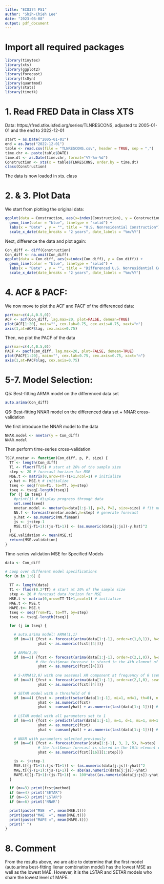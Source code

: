 ```yaml
---
title: "ECO374 PS1"
author: "Shih-Chieh Lee"
date: "2023-03-08"
output: pdf_document
---
```


# Import all required packages

```r
library(tinytex)
library(xts)
library(ggplot2)
library(forecast)
library(tsDyn)
library(quantmod)
library(stats)
library(timetk)
```

# 1. Read FRED Data in Class XTS

Data: https://fred.stlouisfed.org/series/TLNRESCONS, adjusted to 2005-01-01 and the end to 2022-12-01
```r
start = as.Date("2005-01-01")  
end = as.Date("2022-12-01")
table <- read.csv(file = "TLNRESCONS.csv", header = TRUE, sep = ",")
time.chr <- paste(table$DATE)
time.dt <- as.Date(time.chr, format="%Y-%m-%d")
Construction <- xts(x = table$TLNRESCONS, order.by = time.dt)
class(Construction)
```
The data is now loaded in xts. class


# 2. & 3. Plot Data

We start from plotting the original data:
```r
ggplot(data = Construction, aes(x=index(Construction), y = Construction)) +
  geom_line(color = "blue", linetype = "solid") +
  labs(x = "Date" , y = "", title = "U.S. Nonresidential Construction") +
  scale_x_date(date_breaks = "2 years", date_labels = "%m/%Y")
```

Next, difference the data and plot again:
```r
Con_diff <- diff(Construction)
Con_diff <- na.omit(Con_diff)
ggplot(data = Con_diff, aes(x=index(Con_diff), y = Con_diff)) +
  geom_line(color = "blue", linetype = "solid") + 
  labs(x = "Date" , y = "", title = "Differenced U.S. Nonresidential Construction") +
  scale_x_date(date_breaks = "2 years", date_labels = "%m/%Y")
```

\newpage
# 4. ACF & PACF:

We now move to plot the ACF and PACF of the differenced data:
```r
par(mar=c(4,4,0.5,0))
ACF <- acf(Con_diff, lag.max=20, plot=FALSE, demean=TRUE)
plot(ACF[1:20], main="", cex.lab=0.75, cex.axis=0.75, xaxt="n")
axis(1,at=ACF$lag, cex.axis=0.75)
```

Then, we plot the PACF of the data
```r
par(mar=c(4,4,0.5,0))
PACF <- pacf(Con_diff, lag.max=20, plot=FALSE, demean=TRUE)
plot(PACF[1:20], main="", cex.lab=0.75, cex.axis=0.75, xaxt="n")
axis(1,at=PACF$lag, cex.axis=0.75)
```
\newpage

# 5-7. Model Selection:

Q5: Best-fitting ARMA model on the differenced data set
```r
auto.arima(Con_diff)
```

Q6: Best-fitting NNAR model on the differenced data set + NNAR cross-validation

We first introduce the NNAR model to the data
```r
NNAR.model <- nnetar(y = Con_diff)
NNAR.model
```

Then perform time-series cross-validation
```r
TSCV_nnetar <- function(Con_diff, p, P, size) {
  TT <- length(Con_diff)
  T1 <- floor(TT/5) # start at 20% of the sample size
  step <- 20 # forecast horizon for MSE
  MSE.t <- matrix(0,nrow=TT-T1+1,ncol=1) # initialize
  y.hat <- MSE.t # initialize
  tseq <- seq(from=T1, to=TT, by=step)
  tseq <- tseq[-length(tseq)]
  for (j in tseq) {
    #print(j) # display progress through data
    set.seed(seed)
    nnetar.model <- nnetar(y=data[1:j-1], p=3, P=2, size=size) # fit nnetar model on the training set
    NN.f <- forecast(nnetar.model,h=step) # generate forecast
    y.hat <- as.numeric(NN.f$mean)
    js <- j+step-1
    MSE.t[(j-T1+1):(js-T1+1)] <- (as.numeric(data[j:js])-y.hat)^2
  }
  MSE.validation <- mean(MSE.t)
  return(MSE.validation)
}
```

Time-series validation MSE for Specified Models
```r
data <- Con_diff

# Loop over different model specifications
for (m in 1:6) {
  
  TT <- length(data)
  T1 <- floor(0.2*TT) # start at 20% of the sample size
  step <- 20 # forecast data horizon for MSE
  MSE.t <- matrix(0,nrow=TT-T1+1,ncol=1) # initialize
  MAE.t <- MSE.t
  MAPE.t<- MSE.t
  tseq <- seq(from=T1, to=TT, by=step)
  tseq <- tseq[-length(tseq)]

  for (j in tseq) {

    # auto.arima model: ARMA(1,1)
    if (m==1) {fcst <- forecast(arima(data[1:j-1], order=c(1,0,1)), h=step)
               yhat <- as.numeric(fcst[[4]])}    
    
    # ARMA(2,0)
    if (m==2) {fcst <- forecast(arima(data[1:j-1], order=c(2,1,0)), h=step)
              # the fcst$mean forecast is stored in the 4th element of the list fcst
               yhat <- as.numeric(fcst[[4]])}
    
    # S-ARMA(2,0) with one seasonal AR component at frequency of 6 (semi-annunal)
    if (m==3) {fcst <- forecast(arima(data[1:j-1], order=c(2,1,0), seasonal = list(order = c(1,0,0), period = 6)), h=step)
               yhat <- as.numeric(fcst[[4]])}

    # SETAR model with a threshold of 0
    if (m==4) {fcst <- predict(setar(data[1:j-1], mL=1, mH=1, th=0), n.ahead=step)
               yhat <- as.numeric(fcst)
               yhat <- cumsum(yhat) + as.numeric(last(data[1:j-1]))} # cumulate forecast differences
               
    # LSTAR model with all parameters set to 1
    if (m==5) {fcst <- predict(lstar(data[1:j-1], m=1, d=1, mL=1, mH=1, gamma=1, th=1, trace=FALSE), n.ahead=step)
               yhat <- as.numeric(fcst)
               yhat <- cumsum(yhat) + as.numeric(last(data[1:j-1]))} # cumulate forecast differences    
    
    # NNAR with parameters selected previously
    if (m==6) {fcst <- forecast(nnetar(data[1:j-1], 3, 2, 5), h=step)
               # the fcst$mean forecast is stored in the 16th element of the list fcst
               yhat <- as.numeric(fcst[[16]][1:step])}

    js <- j+step-1
    MSE.t[(j-T1+1):(js-T1+1)] <- (as.numeric(data[j:js])-yhat)^2
    MAE.t[(j-T1+1):(js-T1+1)] <- abs(as.numeric(data[j:js])-yhat)
    MAPE.t[(j-T1+1):(js-T1+1)] <- 100*abs((as.numeric(data[j:js])-yhat)/yhat)
  }

  if (m<=3) print(fcst$method)
  if (m==4) print("SETAR")
  if (m==5) print("LSTAR")  
  if (m==6) print("NNAR")  

  print(paste("MSE  =", mean(MSE.t)))
  print(paste("MAE  =", mean(MAE.t)))
  print(paste("MAPE =", mean(MAPE.t)))
  print(" ")
}
```

# 8. Comment

From the results above, we are able to determine that the first model (auto.arima best-fitting lienar combination model) has the lowest MSE as well as the lowest MAE. However, it is the LSTAR and SETAR models who share the lowest level of MAPE.